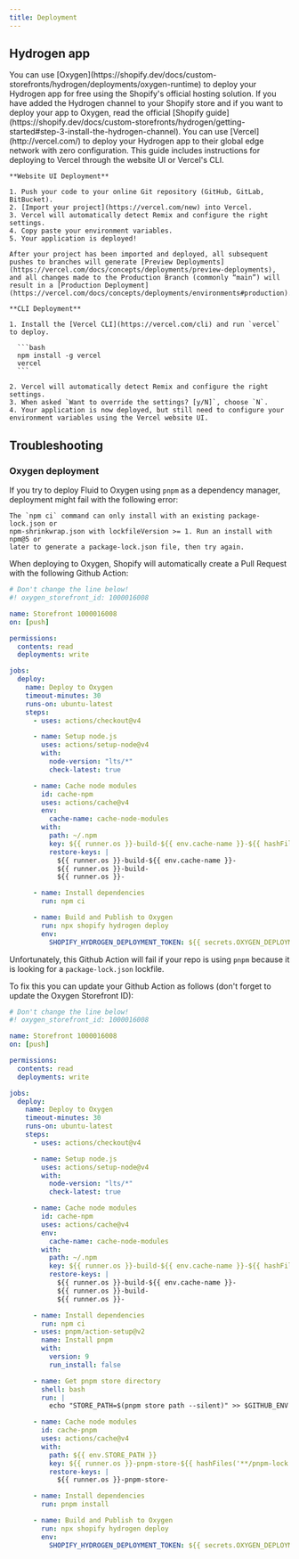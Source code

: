 ```yaml
---
title: Deployment
---
```



## Hydrogen app

<Tabs>
  <TabItem label="Oxygen">
    You can use [Oxygen](https://shopify.dev/docs/custom-storefronts/hydrogen/deployments/oxygen-runtime) to deploy your Hydrogen app for free using the Shopify's
    official hosting solution. If you have added the Hydrogen channel to your
    Shopify store and if you want to deploy your app to Oxygen, read the
    official [Shopify
    guide](https://shopify.dev/docs/custom-storefronts/hydrogen/getting-started#step-3-install-the-hydrogen-channel).
  </TabItem>
  <TabItem label="Vercel">
    You can use [Vercel](http://vercel.com/) to deploy your Hydrogen app to their
    global edge network with zero configuration. This guide includes
    instructions for deploying to Vercel through the website UI or Vercel's CLI.

    **Website UI Deployment**

    1. Push your code to your online Git repository (GitHub, GitLab, BitBucket).
    2. [Import your project](https://vercel.com/new) into Vercel.
    3. Vercel will automatically detect Remix and configure the right settings.
    4. Copy paste your environment variables.
    5. Your application is deployed!

    After your project has been imported and deployed, all subsequent pushes to branches will generate [Preview Deployments](https://vercel.com/docs/concepts/deployments/preview-deployments), and all changes made to the Production Branch (commonly “main”) will result in a [Production Deployment](https://vercel.com/docs/concepts/deployments/environments#production).

    **CLI Deployment**

    1. Install the [Vercel CLI](https://vercel.com/cli) and run `vercel` to deploy.

      ```bash
      npm install -g vercel
      vercel
      ```

    2. Vercel will automatically detect Remix and configure the right settings.
    3. When asked `Want to override the settings? [y/N]`, choose `N`.
    4. Your application is now deployed, but still need to configure your environment variables using the Vercel website UI.

  </TabItem>
</Tabs>

## Troubleshooting

### Oxygen deployment

If you try to deploy Fluid to Oxygen using `pnpm` as a dependency manager, deployment might fail with the following error:

```
The `npm ci` command can only install with an existing package-lock.json or
npm-shrinkwrap.json with lockfileVersion >= 1. Run an install with npm@5 or
later to generate a package-lock.json file, then try again.
```

When deploying to Oxygen, Shopify will automatically create a Pull Request with the following Github Action:

```yml "1000016008"
# Don't change the line below!
#! oxygen_storefront_id: 1000016008

name: Storefront 1000016008
on: [push]

permissions:
  contents: read
  deployments: write

jobs:
  deploy:
    name: Deploy to Oxygen
    timeout-minutes: 30
    runs-on: ubuntu-latest
    steps:
      - uses: actions/checkout@v4

      - name: Setup node.js
        uses: actions/setup-node@v4
        with:
          node-version: "lts/*"
          check-latest: true

      - name: Cache node modules
        id: cache-npm
        uses: actions/cache@v4
        env:
          cache-name: cache-node-modules
        with:
          path: ~/.npm
          key: ${{ runner.os }}-build-${{ env.cache-name }}-${{ hashFiles('**/package-lock.json') }}
          restore-keys: |
            ${{ runner.os }}-build-${{ env.cache-name }}-
            ${{ runner.os }}-build-
            ${{ runner.os }}-

      - name: Install dependencies
        run: npm ci

      - name: Build and Publish to Oxygen
        run: npx shopify hydrogen deploy
        env:
          SHOPIFY_HYDROGEN_DEPLOYMENT_TOKEN: ${{ secrets.OXYGEN_DEPLOYMENT_TOKEN_1000016008 }}
```

Unfortunately, this Github Action will fail if your repo is using `pnpm` because it is looking for a `package-lock.json` lockfile.

To fix this you can update your Github Action as follows (don't forget to update the Oxygen Storefront ID):

```yml "1000016008" del={25-39} ins={40-61}
# Don't change the line below!
#! oxygen_storefront_id: 1000016008

name: Storefront 1000016008
on: [push]

permissions:
  contents: read
  deployments: write

jobs:
  deploy:
    name: Deploy to Oxygen
    timeout-minutes: 30
    runs-on: ubuntu-latest
    steps:
      - uses: actions/checkout@v4

      - name: Setup node.js
        uses: actions/setup-node@v4
        with:
          node-version: "lts/*"
          check-latest: true

      - name: Cache node modules
        id: cache-npm
        uses: actions/cache@v4
        env:
          cache-name: cache-node-modules
        with:
          path: ~/.npm
          key: ${{ runner.os }}-build-${{ env.cache-name }}-${{ hashFiles('**/package-lock.json') }}
          restore-keys: |
            ${{ runner.os }}-build-${{ env.cache-name }}-
            ${{ runner.os }}-build-
            ${{ runner.os }}-

      - name: Install dependencies
        run: npm ci
      - uses: pnpm/action-setup@v2
        name: Install pnpm
        with:
          version: 9
          run_install: false

      - name: Get pnpm store directory
        shell: bash
        run: |
          echo "STORE_PATH=$(pnpm store path --silent)" >> $GITHUB_ENV

      - name: Cache node modules
        id: cache-pnpm
        uses: actions/cache@v4
        with:
          path: ${{ env.STORE_PATH }}
          key: ${{ runner.os }}-pnpm-store-${{ hashFiles('**/pnpm-lock.yaml') }}
          restore-keys: |
            ${{ runner.os }}-pnpm-store-

      - name: Install dependencies
        run: pnpm install

      - name: Build and Publish to Oxygen
        run: npx shopify hydrogen deploy
        env:
          SHOPIFY_HYDROGEN_DEPLOYMENT_TOKEN: ${{ secrets.OXYGEN_DEPLOYMENT_TOKEN_1000016008 }}
```
